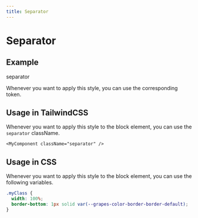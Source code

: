 ```yaml
---
title: Separator
---
```


# Separator

## Example

<div key="separator" className="box flex items-center">
  <div style={{ flex: "0 0 96px" }}>
    <div className="title-m">separator</div>
  </div>
  <div className="separator w-[240px] h-0" />
</div>

Whenever you want to apply this style, you can use the corresponding token.

## Usage in TailwindCSS

Whenever you want to apply this style to the block element, you can use the `separator` className.

```tsx
<MyComponent className="separator" />
```

## Usage in CSS

Whenever you want to apply this style to the block element, you can use the following variables.

```css
.myClass {
  width: 100%;
  border-bottom: 1px solid var(--grapes-color-border-border-default);
}
```
